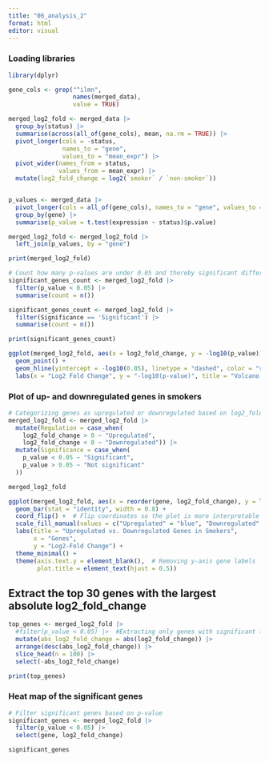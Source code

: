 ```yaml
---
title: "06_analysis_2"
format: html
editor: visual
---
```


### Loading libraries

```r
library(dplyr)
```

```r
gene_cols <- grep("^ilmn",
                  names(merged_data),
                  value = TRUE)

merged_log2_fold <- merged_data |> 
  group_by(status) |> 
  summarise(across(all_of(gene_cols), mean, na.rm = TRUE)) |> 
  pivot_longer(cols = -status,
               names_to = "gene",
               values_to = "mean_expr") |> 
  pivot_wider(names_from = status, 
              values_from = mean_expr) |> 
  mutate(log2_fold_change = log2(`smoker` / `non-smoker`))


p_values <- merged_data |>
  pivot_longer(cols = all_of(gene_cols), names_to = "gene", values_to = "expression") |>
  group_by(gene) |> 
  summarise(p_value = t.test(expression ~ status)$p.value)

merged_log2_fold <- merged_log2_fold |> 
  left_join(p_values, by = "gene")

print(merged_log2_fold)

# Count how many p-values are under 0.05 and thereby significant different
significant_genes_count <- merged_log2_fold |>
  filter(p_value < 0.05) |>
  summarise(count = n())

significant_genes_count <- merged_log2_fold |>
  filter(Significance == 'Significant') |>
  summarise(count = n())

print(significant_genes_count)
```

```r
ggplot(merged_log2_fold, aes(x = log2_fold_change, y = -log10(p_value))) +
  geom_point() +
  geom_hline(yintercept = -log10(0.05), linetype = "dashed", color = "red") +
  labs(x = "Log2 Fold Change", y = "-log10(p-value)", title = "Volcano Plot")

```

### Plot of up- and downregulated genes in smokers

```r
# Categorizing genes as upregulated or downregulated based on log2_fold_change
merged_log2_fold <- merged_log2_fold |>
  mutate(Regulation = case_when(
    log2_fold_change > 0 ~ "Upregulated",
    log2_fold_change < 0 ~ "Downregulated")) |>
  mutate(Significance = case_when(
    p_value < 0.05 ~ "Significant",
    p_value > 0.05 ~ "Not significant"
  ))

merged_log2_fold

ggplot(merged_log2_fold, aes(x = reorder(gene, log2_fold_change), y = log2_fold_change, fill = Regulation)) +
  geom_bar(stat = "identity", width = 0.8) + 
  coord_flip() +  # Flip coordinates so the plot is more interpretable 
  scale_fill_manual(values = c("Upregulated" = "blue", "Downregulated" = "red")) +
  labs(title = "Upregulated vs. Downregulated Genes in Smokers",
       x = "Genes",
       y = "Log2-Fold Change") +
  theme_minimal() +
  theme(axis.text.y = element_blank(),  # Removing y-axis gene labels
        plot.title = element_text(hjust = 0.5))
```

## Extract the top 30 genes with the largest absolute log2_fold_change

```r
top_genes <- merged_log2_fold |>
  #filter(p_value < 0.05) |>  #Extracting only genes with significant log2 fold change 
  mutate(abs_log2_fold_change = abs(log2_fold_change)) |> 
  arrange(desc(abs_log2_fold_change)) |>
  slice_head(n = 100) |>
  select(-abs_log2_fold_change) 

print(top_genes)

```

### Heat map of the significant genes

```r
# Filter significant genes based on p-value
significant_genes <- merged_log2_fold |> 
  filter(p_value < 0.05) |> 
  select(gene, log2_fold_change)

significant_genes
```
